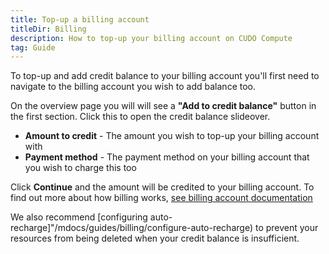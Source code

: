 ```yaml
---
title: Top-up a billing account
titleDir: Billing
description: How to top-up your billing account on CUDO Compute
tag: Guide
---
```


To top-up and add credit balance to your billing account you'll first need to navigate to the billing account you wish to add balance too.

On the overview page you will will see a **"Add to credit balance"** button in the first section. Click this to open the credit balance slideover.

- **Amount to credit** - The amount you wish to top-up your billing account with
- **Payment method** - The payment method on your billing account that you wish to charge this too

Click **Continue** and the amount will be credited to your billing account. To find out more about how billing works, [see billing account documentation](/docs/billing)

<Note>
We also recommend [configuring auto-recharge]"/mdocs/guides/billing/configure-auto-recharge) to prevent your resources from being deleted when your credit balance is insufficient.
</Note>
